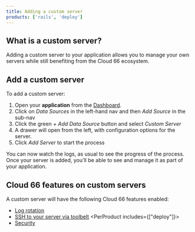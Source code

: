 ```yaml
---
title: Adding a custom server
products: ['rails', 'deploy']
---
```


## What is a custom server?

Adding a custom server to your application allows you to manage your own servers while still benefiting from the Cloud 66 ecosystem.

## Add a custom server

To add a custom server:

1. Open your **application** from the [Dashboard](https://app.cloud66.com/dashboard).
2. Click on *Data Sources* in the left-hand nav and then *Add Source* in the sub-nav
3. Click the green *+ Add Data Source* button and select *Custom Server*
4. A drawer will open from the left, with configuration options for the server.
5. Click *Add Server* to start the process

You can now watch the logs, as usual to see the progress of the process. Once your server is added, you'll be able to see and manage it as part of your application.

## Cloud 66 features on custom servers

A custom server will have the following Cloud 66 features enabled:

- [Log rotation](/:product/:version?/build-and-config/setting-up-custom-livelogs)
- [SSH to your server via toolbelt](/:product/:version?/toolbelt/_ssh)
<PerProduct includes={["deploy"]}>
- [Security](/:product/:version?/networking/service-networking)
</PerProduct>

